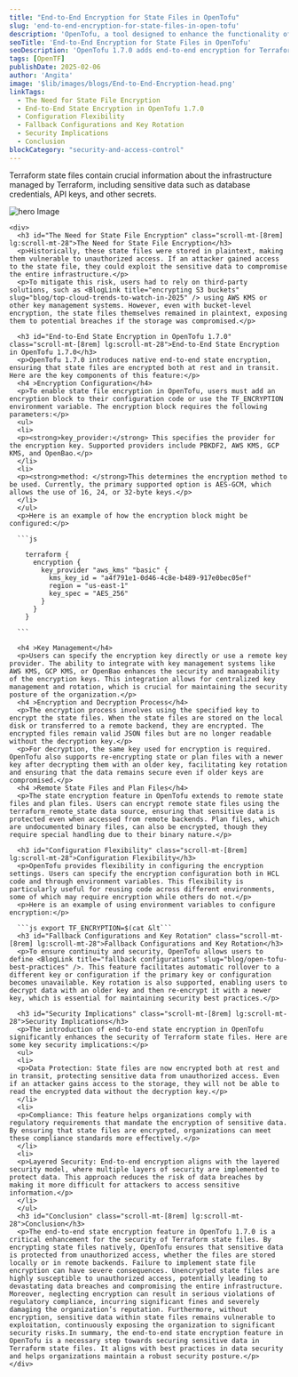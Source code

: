 ```yaml
---
title: "End-to-End Encryption for State Files in OpenTofu"
slug: 'end-to-end-encryption-for-state-files-in-open-tofu'
description: 'OpenTofu, a tool designed to enhance the functionality of Terraform, has introduced a significant security feature in its version 1.7.0: end-to-end state encryption. This feature addresses a critical security gap by ensuring that Terraform state files, which often contain sensitive data, are protected from unauthorized access.'
seoTitle: 'End-to-End Encryption for State Files in OpenTofu'
seoDescription: 'OpenTofu 1.7.0 adds end-to-end encryption for Terraform state files, securing sensitive data and preventing unauthorized access. Learn how this boosts your infrastructure security.'
tags: [OpenTF]
publishDate: 2025-02-06
author: 'Angita'
image: '$lib/images/blogs/End-to-End-Encryption-head.png'
linkTags:
  - The Need for State File Encryption
  - End-to-End State Encryption in OpenTofu 1.7.0
  - Configuration Flexibility
  - Fallback Configurations and Key Rotation
  - Security Implications
  - Conclusion
blockCategory: "security-and-access-control"
---
```




<div class="blog-details relative">
  <div class="flex flex-col items-center justify-center">
      <p>Terraform state files contain crucial information about the infrastructure managed by Terraform, including sensitive data such as database credentials, API keys, and other secrets.</p>
    <Image src={blogImageInner} alt="hero Image" class="w-auto py-20" />
  </div>

  <div class="grid grid-cols-1 lg:grid-cols-[400px_1fr] gap-6">
    <Sidebar insideMdx="inside" />
    
    <div>
      <h3 id="The Need for State File Encryption" class="scroll-mt-[8rem] lg:scroll-mt-28">The Need for State File Encryption</h3>
      <p>Historically, these state files were stored in plaintext, making them vulnerable to unauthorized access. If an attacker gained access to the state file, they could exploit the sensitive data to compromise the entire infrastructure.</p>
      <p>To mitigate this risk, users had to rely on third-party solutions, such as <BlogLink title="encrypting S3 buckets" slug="blog/top-cloud-trends-to-watch-in-2025" /> using AWS KMS or other key management systems. However, even with bucket-level encryption, the state files themselves remained in plaintext, exposing them to potential breaches if the storage was compromised.</p>
      
      <h3 id="End-to-End State Encryption in OpenTofu 1.7.0" class="scroll-mt-[8rem] lg:scroll-mt-28">End-to-End State Encryption in OpenTofu 1.7.0</h3>
      <p>OpenTofu 1.7.0 introduces native end-to-end state encryption, ensuring that state files are encrypted both at rest and in transit. Here are the key components of this feature:</p>
      <h4 >Encryption Configuration</h4>
      <p>To enable state file encryption in OpenTofu, users must add an encryption block to their configuration code or use the TF_ENCRYPTION environment variable. The encryption block requires the following parameters:</p>
      <ul>
      <li>
      <p><strong>key_provider:</strong> This specifies the provider for the encryption key. Supported providers include PBKDF2, AWS KMS, GCP KMS, and OpenBao.</p>
      </li>
      <li>
      <p><strong>method: </strong>This determines the encryption method to be used. Currently, the primary supported option is AES-GCM, which allows the use of 16, 24, or 32-byte keys.</p>
      </li>
      </ul>
      <p>Here is an example of how the encryption block might be configured:</p>

      ```js 

        terraform {
          encryption {
            key_provider "aws_kms" "basic" {
              kms_key_id = "a4f791e1-0d46-4c8e-b489-917e0bec05ef"
              region = "us-east-1"
              key_spec = "AES_256"
            }
          }
        }
        
      ```

      <h4 >Key Management</h4>
      <p>Users can specify the encryption key directly or use a remote key provider. The ability to integrate with key management systems like AWS KMS, GCP KMS, or OpenBao enhances the security and manageability of the encryption keys. This integration allows for centralized key management and rotation, which is crucial for maintaining the security posture of the organization.</p>
      <h4 >Encryption and Decryption Process</h4>
      <p>The encryption process involves using the specified key to encrypt the state files. When the state files are stored on the local disk or transferred to a remote backend, they are encrypted. The encrypted files remain valid JSON files but are no longer readable without the decryption key.</p>
      <p>For decryption, the same key used for encryption is required. OpenTofu also supports re-encrypting state or plan files with a newer key after decrypting them with an older key, facilitating key rotation and ensuring that the data remains secure even if older keys are compromised.</p>
      <h4 >Remote State Files and Plan Files</h4>
      <p>The state encryption feature in OpenTofu extends to remote state files and plan files. Users can encrypt remote state files using the terraform_remote_state data source, ensuring that sensitive data is protected even when accessed from remote backends. Plan files, which are undocumented binary files, can also be encrypted, though they require special handling due to their binary nature.</p>
            
      <h3 id="Configuration Flexibility" class="scroll-mt-[8rem] lg:scroll-mt-28">Configuration Flexibility</h3>
      <p>OpenTofu provides flexibility in configuring the encryption settings. Users can specify the encryption configuration both in HCL code and through environment variables. This flexibility is particularly useful for reusing code across different environments, some of which may require encryption while others do not.</p>
      <p>Here is an example of using environment variables to configure encryption:</p>
      
      ```js export TF_ENCRYPTION=$(cat &lt```      
      <h3 id="Fallback Configurations and Key Rotation" class="scroll-mt-[8rem] lg:scroll-mt-28">Fallback Configurations and Key Rotation</h3>
      <p>To ensure continuity and security, OpenTofu allows users to define <BlogLink title="fallback configurations" slug="blog/open-tofu-best-practices" />. This feature facilitates automatic rollover to a different key or configuration if the primary key or configuration becomes unavailable. Key rotation is also supported, enabling users to decrypt data with an older key and then re-encrypt it with a newer key, which is essential for maintaining security best practices.</p>
      
      <h3 id="Security Implications" class="scroll-mt-[8rem] lg:scroll-mt-28">Security Implications</h3>
      <p>The introduction of end-to-end state encryption in OpenTofu significantly enhances the security of Terraform state files. Here are some key security implications:</p>
      <ul>
      <li>
      <p>Data Protection: State files are now encrypted both at rest and in transit, protecting sensitive data from unauthorized access. Even if an attacker gains access to the storage, they will not be able to read the encrypted data without the decryption key.</p>
      </li>
      <li>
      <p>Compliance: This feature helps organizations comply with regulatory requirements that mandate the encryption of sensitive data. By ensuring that state files are encrypted, organizations can meet these compliance standards more effectively.</p>
      </li>
      <li>
      <p>Layered Security: End-to-end encryption aligns with the layered security model, where multiple layers of security are implemented to protect data. This approach reduces the risk of data breaches by making it more difficult for attackers to access sensitive information.</p>
      </li>
      </ul>      
      <h3 id="Conclusion" class="scroll-mt-[8rem] lg:scroll-mt-28">Conclusion</h3>
      <p>The end-to-end state encryption feature in OpenTofu 1.7.0 is a critical enhancement for the security of Terraform state files. By encrypting state files natively, OpenTofu ensures that sensitive data is protected from unauthorized access, whether the files are stored locally or in remote backends. Failure to implement state file encryption can have severe consequences. Unencrypted state files are highly susceptible to unauthorized access, potentially leading to devastating data breaches and compromising the entire infrastructure. Moreover, neglecting encryption can result in serious violations of regulatory compliance, incurring significant fines and severely damaging the organization’s reputation. Furthermore, without encryption, sensitive data within state files remains vulnerable to exploitation, continuously exposing the organization to significant security risks.In summary, the end-to-end state encryption feature in OpenTofu is a necessary step towards securing sensitive data in Terraform state files. It aligns with best practices in data security and helps organizations maintain a robust security posture.</p>
    </div>
  </div>
</div>
